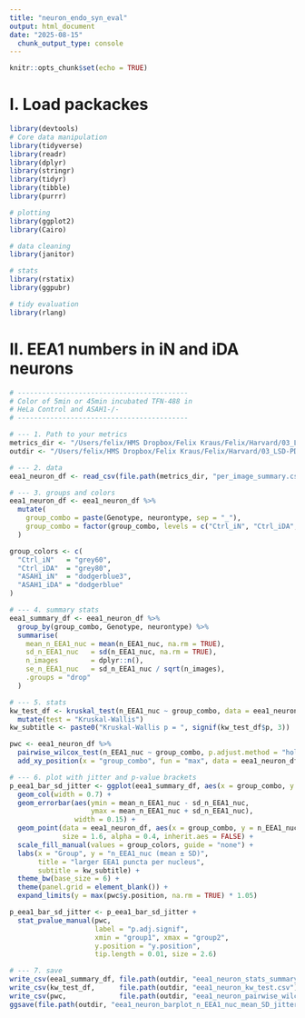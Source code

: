 ```yaml
---
title: "neuron_endo_syn_eval"
output: html_document
date: "2025-08-15"
  chunk_output_type: console
---
```


```r
knitr::opts_chunk$set(echo = TRUE)
```

# I. Load packackes
```r
library(devtools)
# Core data manipulation 
library(tidyverse)
library(readr)
library(dplyr)
library(stringr)
library(tidyr)
library(tibble)
library(purrr)

# plotting
library(ggplot2)
library(Cairo)

# data cleaning
library(janitor)

# stats
library(rstatix)
library(ggpubr)   

# tidy evaluation
library(rlang)


```


# II. EEA1 numbers in iN and iDA neurons 
```r
# ------------------------------------------
# Color of 5min or 45min incubated TFN-488 in
# HeLa Control and ASAH1-/- 
# ------------------------------------------

# --- 1. Path to your metrics
metrics_dir <- "/Users/felix/HMS Dropbox/Felix Kraus/Felix/Harvard/03_LSD-PD/Microscopy/20240417_diff118_iN-iDA_test_d23_Ctrl-SMPD1-ASAH1/EEA1eval/results/metrics"
outdir <- "/Users/felix/HMS Dropbox/Felix Kraus/Felix/Harvard/03_LSD-PD/Microscopy/20240417_diff118_iN-iDA_test_d23_Ctrl-SMPD1-ASAH1/EEA1eval/results/metrics"

# --- 2. data
eea1_neuron_df <- read_csv(file.path(metrics_dir, "per_image_summary.csv"), show_col_types = FALSE)

# --- 3. groups and colors
eea1_neuron_df <- eea1_neuron_df %>%
  mutate(
    group_combo = paste(Genotype, neurontype, sep = "_"),
    group_combo = factor(group_combo, levels = c("Ctrl_iN", "Ctrl_iDA", "ASAH1_iN", "ASAH1_iDA"))
  )

group_colors <- c(
  "Ctrl_iN"   = "grey60",
  "Ctrl_iDA"  = "grey80",
  "ASAH1_iN"  = "dodgerblue3",
  "ASAH1_iDA" = "dodgerblue"
)

# --- 4. summary stats
eea1_summary_df <- eea1_neuron_df %>%
  group_by(group_combo, Genotype, neurontype) %>%
  summarise(
    mean_n_EEA1_nuc = mean(n_EEA1_nuc, na.rm = TRUE),
    sd_n_EEA1_nuc   = sd(n_EEA1_nuc, na.rm = TRUE),
    n_images        = dplyr::n(),
    se_n_EEA1_nuc   = sd_n_EEA1_nuc / sqrt(n_images),
    .groups = "drop"
  )

# --- 5. stats
kw_test_df <- kruskal_test(n_EEA1_nuc ~ group_combo, data = eea1_neuron_df) %>%
  mutate(test = "Kruskal-Wallis")
kw_subtitle <- paste0("Kruskal-Wallis p = ", signif(kw_test_df$p, 3))

pwc <- eea1_neuron_df %>%
  pairwise_wilcox_test(n_EEA1_nuc ~ group_combo, p.adjust.method = "holm") %>%
  add_xy_position(x = "group_combo", fun = "max", data = eea1_neuron_df)

# --- 6. plot with jitter and p-value brackets
p_eea1_bar_sd_jitter <- ggplot(eea1_summary_df, aes(x = group_combo, y = mean_n_EEA1_nuc, fill = group_combo)) +
  geom_col(width = 0.7) +
  geom_errorbar(aes(ymin = mean_n_EEA1_nuc - sd_n_EEA1_nuc,
                    ymax = mean_n_EEA1_nuc + sd_n_EEA1_nuc),
                width = 0.15) +
  geom_point(data = eea1_neuron_df, aes(x = group_combo, y = n_EEA1_nuc),color = "black", position = position_jitter(width = 0.12, height = 0),
             size = 1.6, alpha = 0.4, inherit.aes = FALSE) +
  scale_fill_manual(values = group_colors, guide = "none") +
  labs(x = "Group", y = "n_EEA1_nuc (mean ± SD)",
       title = "larger EEA1 puncta per nucleus",
       subtitle = kw_subtitle) +
  theme_bw(base_size = 6) +
  theme(panel.grid = element_blank()) +
  expand_limits(y = max(pwc$y.position, na.rm = TRUE) * 1.05)

p_eea1_bar_sd_jitter <- p_eea1_bar_sd_jitter +
  stat_pvalue_manual(pwc,
                     label = "p.adj.signif",
                     xmin = "group1", xmax = "group2",
                     y.position = "y.position",
                     tip.length = 0.01, size = 2.6)

# --- 7. save
write_csv(eea1_summary_df, file.path(outdir, "eea1_neuron_stats_summary.csv"))
write_csv(kw_test_df,      file.path(outdir, "eea1_neuron_kw_test.csv"))
write_csv(pwc,             file.path(outdir, "eea1_neuron_pairwise_wilcoxon_with_xypos.csv"))
ggsave(file.path(outdir, "eea1_neuron_barplot_n_EEA1_nuc_mean_SD_jitter_pvals.pdf"), p_eea1_bar_sd_jitter, width = 3, height = 4, units = "in")
```
